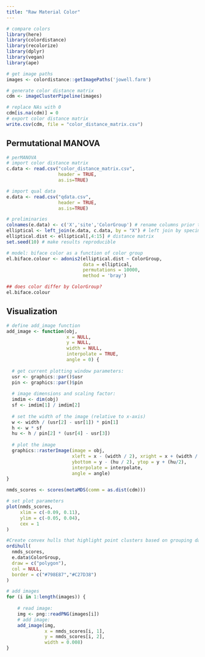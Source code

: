 ```yaml
---
title: "Raw Material Color"
---
```


```r
# compare colors
library(here)
library(colordistance)
library(recolorize)
library(dplyr)
library(vegan)
library(ape)

# get image paths
images <- colordistance::getImagePaths('jowell.farm')

# generate color distance matrix
cdm <- imageClusterPipeline(images)

# replace NAs with 0
cdm[is.na(cdm)] = 0
# export color distance matrix
write.csv(cdm, file = "color_distance_matrix.csv")
```

## Permutational MANOVA

```r
# perMANOVA
# import color distance matrix
c.data <- read.csv("color_distance_matrix.csv",
                   header = TRUE,
                   as.is=TRUE)

# import qual data
e.data <- read.csv("qdata.csv",
                   header = TRUE,
                   as.is=TRUE)

# preliminaries
colnames(e.data) <- c('X','site','ColorGroup') # rename columns prior to join
elliptical <- left_join(e.data, c.data, by = "X") # left join by specimen number
elliptical.dist <- elliptical[,4:15] # distance matrix
set.seed(10) # make results reproducible

# model: biface color as a function of color group
el.biface.colour <- adonis2(elliptical.dist ~ ColorGroup,
                            data = elliptical,
                            permutations = 10000,
                            method = 'bray')

## does color differ by ColorGroup?
el.biface.colour
```

## Visualization

```r
# define add_image function
add_image <- function(obj,
                      x = NULL,
                      y = NULL,
                      width = NULL,
                      interpolate = TRUE,
                      angle = 0) {
  
  # get current plotting window parameters:
  usr <- graphics::par()$usr
  pin <- graphics::par()$pin
  
  # image dimensions and scaling factor:
  imdim <- dim(obj)
  sf <- imdim[1] / imdim[2]
  
  # set the width of the image (relative to x-axis)
  w <- width / (usr[2] - usr[1]) * pin[1]
  h <- w * sf
  hu <- h / pin[2] * (usr[4] - usr[3])
  
  # plot the image
  graphics::rasterImage(image = obj,
                        xleft = x - (width / 2), xright = x + (width / 2),
                        ybottom = y - (hu / 2), ytop = y + (hu/2),
                        interpolate = interpolate,
                        angle = angle)
}

nmds_scores <- scores(metaMDS(comm = as.dist(cdm)))

# set plot parameters
plot(nmds_scores,
     xlim = c(-0.09, 0.11),
     ylim = c(-0.05, 0.04),
     cex = 1
)

#Create convex hulls that highlight point clusters based on grouping dataframe
ordihull(
  nmds_scores,
  e.data$ColorGroup,
  draw = c("polygon"),
  col = NULL,
  border = c("#798E87","#C27D38")
)

# add images
for (i in 1:length(images)) {
       
    # read image:
    img <- png::readPNG(images[i]) 
    # add image:
    add_image(img,
              x = nmds_scores[i, 1],
              y = nmds_scores[i, 2],
              width = 0.008)
}
```
